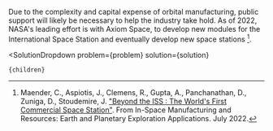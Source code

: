 

Due to the complexity and capital expense of orbital manufacturing, public support will likely be necessary to help the industry take hold. As of 2022, NASA's leading effort is with Axiom Space, to develop new modules for the International Space Station and eventually develop new space stations [^"7"].

[^"7"]: Maender, C., Aspiotis, J., Clemens, R., Gupta, A., Panchanathan, D., Zuniga, D., Stoudemire, J. ["Beyond the ISS : The World's First Commercial Space Station"](https://onlinelibrary.wiley.com/doi/abs/10.1002/9783527830909.ch17). From In-Space Manufacturing and Resources: Earth and Planetary Exploration Applications. July 2022.

  <SolutionDropdown 
    problem={problem} 
    solution={solution}
  >
    {children}
  </SolutionDropdown>